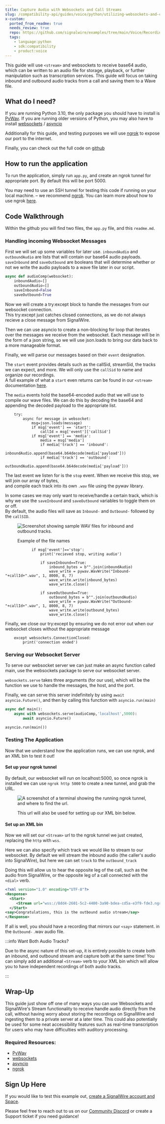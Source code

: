 ```yaml
---
title: Capture Audio with Websockets and Call Streams
slug: /compatibility-api/guides/voice/python/utilizing-websockets-and-call-streams
x-custom:
  ported_from_readme: true
  needs_review: true
  repo: https://github.com/signalwire/examples/tree/main/Voice/Recording%20Audio%20Tracks%20with%20Websockets
  tags:
    - language:python
    - sdk:compatibility
    - product:voice
---
```


This guide will use `<stream>` and websockets to receive base64 audio, which can be written to an audio file for storage, playback, or further manipulation such as transcription services. This guide will focus on taking inbound and outbound audio tracks from a call and saving them to a Wave file.

What do I need?
---------------

If you are running Python 3.10, the only package you should have to install is [PyWav](https://pypi.org/project/pywav/). If you are running older versions of Python, you may also have to install [websockets](https://pypi.org/project/websockets/) / [asyncio](https://pypi.org/project/asyncio/)

Additionally for this guide, and testing purposes we will use [ngrok](https://ngrok.com/) to expose our port to the internet.

Finally, you can check out the full code on [github](https://github.com/signalwire/guides/tree/main/Voice/Recording%20Audio%20Tracks%20with%20Websockets)

How to run the application
--------------------------

To run the application, simply run `app.py`, and create an ngrok tunnel for appropriate port. By default this will be port 5000.

You may need to use an SSH tunnel for testing this code if running on your local machine. – we recommend [ngrok](https://ngrok.com/). You can learn more about how to use ngrok [here](/platform/basics/guides/technical-troubleshooting/how-to-test-webhooks-with-ngrok).

Code Walkthrough
----------------

Within the github you will find two files, the `app.py` file, and this `readme.md`.

### Handling incoming Websocket Messages

First we will set up some variables for later use. `inboundAudio` and `outboundAudio` are lists that will contain our base64 audio payloads.  
`saveInbound` and `saveOutbound` are booleans that will determine whether or not we write the audio payloads to a wave file later in our script.

```python
async def audioComp(websocket):
    inboundAudio=[]
    outboundAudio=[]
    saveInbound=False
    saveOutbound=True
```

Now we will create a try:except block to handle the messages from our websocket connection.  
This try:except just catches closed connections, as we do not always recieve a close message from SignalWire.

Then we can use asyncio to create a non-blocking for loop that iterates over the messages we receive from the websocket. Each message will be in the form of a json string, so we will use json.loads to bring our data back to a more manageable format.

Finally, we will parse our messages based on their `event` designation. 

The `start` event provides details such as the callSid, streamSid, the tracks we can expect, and more. We will only use the `callSid` to name and organize our recordings.  
A full example of what a `start` even returns can be found in our `<stream>` documentation [here](/compatibility-api/cxml/voice/stream#websocket-messages).

The `media` events hold the base64-encoded audio that we will use to compile our wave files. We can do this by decoding the base64 and appending the decoded payload to the appropriate list.

```
    try:
        async for message in websocket:
            msg=json.loads(message)
            if msg['event'] == 'start':
                callId = msg['event']['callSid']
            if msg['event'] == 'media':
                media = msg['media']
                if media['track'] == 'inbound':
                    inboundAudio.append(base64.b64decode(media['payload']))
                if media['track'] == 'outbound':
                    outboundAudio.append(base64.b64decode(media['payload']))
```

The last event we listen for is the `stop` event. When we receive this stop, we will join our array of bytes,  
and compile each track into its own `.wav` file using the pywav library.

In some cases we may only want to receive/handle a certain track, which is why we use the `saveInbound` and `saveOutbound` variables to toggle them on or off.  
By default, the audio files will save as `Inbound-` and `Outbound-` followed by the `callSID`.

<figure>
        <img src={require("./2ddccf5-IbObexample.webP").default} alt="Screenshot showing sample WAV files for inbound and outbound tracks." title="IbObexample.webP" width="" height="auto" loading="lazy" />
    <figcaption>
    <p>Example of the file names</p>
</figcaption>
</figure>

```
            if msg['event']=='stop':
                print('recieved stop, writing audio')

                if saveInbound==True:
                    inbound_bytes = b"".join(inboundAudio)
                    wave_write = pywav.WavWrite("Inbound-"+callId+".wav", 1, 8000, 8, 7)
                    wave_write.write(inbound_bytes)
                    wave_write.close()

                if saveOutbound==True:
                    outbound_bytes = b"".join(outboundAudio)
                    wave_write = pywav.WavWrite("Outbound-"+callId+".wav", 1, 8000, 8, 7)
                    wave_write.write(outbound_bytes)
                    wave_write.close()

```

Finally, we close our try:except by ensuring we do not error out when our websocket closes without the appropriate message

```
    except websockets.ConnectionClosed:
        print('connection ended')
```

### Serving our Websocket Server

To serve our websocket server we can just make an async function called main, use the websockets package to serve our websocket server.

`websockets.serve` takes three arguments (for our use), which will be the function we use to handle the messages, the host, and the port.

Finally, we can serve this server indefinitely by using `await asyncio.Future()`, and then by calling this function with `asyncio.run(main)`

```python
async def main():
    async with websockets.serve(audioComp,'localhost',5000):
        await asyncio.Future()

asyncio.run(main())

```

### Testing The Application

Now that we understand how the application runs, we can use ngrok, and an XML bin to test it out!

#### Set up your ngrok tunnel

By default, our websocket will run on localhost:5000, so once ngrok is installed we can use `ngrok http 5000` to create a new tunnel, and grab the URL.

<figure>
        <img src={require("./c9724fd-ngrokExample2.webP").default} alt="A screenshot of a terminal showing the running ngrok tunnel, and where to find the url." title="ngrokExample2.webP" width="" height="auto" loading="lazy" />
    <figcaption>
    <p>This url will also be used for setting up our XML bin below.</p>
</figcaption>
</figure>

#### Set up an XML bin

Now we will set our `<Stream>` url to the ngrok tunnel we just created, replacing the `http` with `wss`.

Here we can also specify which track we would like to stream to our websocket. By default we will stream the inbound audio (the caller's audio into SignalWire), but here we can set `track` to the `outbound_track`

Doing this will allow us to hear the opposite leg of the call, such as the audio from SignalWire, or the opposite leg of a call connected with the `<dial>` verb.

```xml
<?xml version="1.0" encoding="UTF-8"?>
<Response>
  <Start>
     <Stream url="wss://8dd4-2601-5c2-4400-3a90-bdea-cd5a-e3f9-fde3.ngrok.io" track="outbound_track" />
  </Start>
<say>Congratulations, this is the outbound audio stream</say>
</Response>
```

If all is well, you should have a recording that mirrors our `<say>` statement. in the `Outbound-` .wav audio file.


:::info Want Both Audio Tracks?

Due to the async nature of this set-up, it is entirely possible to create both an inbound, and outbound stream and capture both at the same time! You can simply add an additional `<Stream>` verb to your XML bin which will allow you to have independent recordings of both audio tracks.

:::

Wrap-Up
-------

This guide just show off one of many ways you can use Websockets and SignalWire's Stream functionality to receive handle audio directly from the call, without having worry about storing the recordings on SignalWire and ingesting them to a private server at a later time. This could also potentially be used for some neat accessibility features such as real-time transcription for users who may have difficulties with auditory processing.

### Required Resources:

- [PyWav](https://pypi.org/project/pywav/)
- [websockets](https://pypi.org/project/websockets/)
- [asyncio](https://pypi.org/project/asyncio/)
- [ngrok](https://ngrok.com/)

Sign Up Here
------------

If you would like to test this example out, [create a SignalWire account and Space](https://m.signalwire.com/signups/new?s=1).

Please feel free to reach out to us on our [Community Discord](https://discord.com/invite/F2WNYTNjuF) or create a Support ticket if you need guidance!
